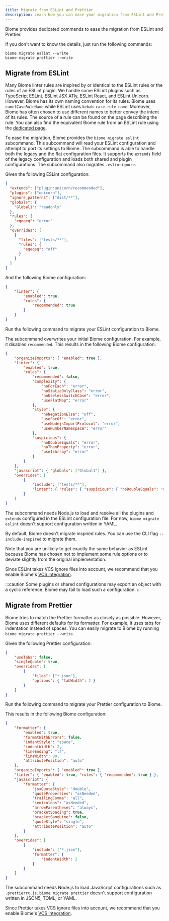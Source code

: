 ```yaml
---
title: Migrate from ESLint and Prettier
description: Learn how you can ease your migration from ESLint and Prettier
---
```



Biome provides dedicated commands to ease the migration from ESLint and Prettier.

If you don't want to know the details, just run the following commands:

```shell
biome migrate eslint --write
biome migrate prettier --write
```

## Migrate from ESLint

Many Biome linter rules are inspired by or identical to the ESLint rules or the rules of an ESLint plugin.
We handle some ESLint plugins such as [TypeScript ESLint](https://typescript-eslint.io/), [ESLint JSX A11y](https://github.com/jsx-eslint/eslint-plugin-jsx-a11y), [ESLint React](https://github.com/jsx-eslint/eslint-plugin-react), and [ESLint Unicorn](https://github.com/sindresorhus/eslint-plugin-unicorn).
However, Biome has its own naming convention for its rules.
Biome uses `camelCaseRuleName` while ESLint uses `kebab-case-rule-name`.
Moreover, Biome has often chosen to use different names to better convey the intent of its rules.
The source of a rule can be found on the page describing the rule.
You can also find the equivalent Biome rule from an ESLint rule using the [dedicated page](/linter/rules-sources).

To ease the migration, Biome provides the `biome migrate eslint` subcommand.
This subcommand will read your ESLint configuration and attempt to port its settings to Biome.
The subcommand is able to handle both the legacy and the flat configuration files.
It supports the `extends` field of the legacy configuration and loads both shared and plugin configurations.
The subcommand also migrates `.eslintignore`.

Given the following ESLint configuration:

```json title=".eslintrc.json"
{
  "extends": ["plugin:unicorn/recommended"],
  "plugins": ["unicorn"],
  "ignore_patterns": ["dist/**"],
  "globals": {
    "Global1": "readonly"
  },
  "rules": {
    "eqeqeq": "error"
  },
  "overrides": [
    {
      "files": ["tests/**"],
      "rules": {
        "eqeqeq": "off"
      }
    }
  ]
}
```

And the following Biome configuration:

```json title="biome.json"
{
	"linter": {
		"enabled": true,
		"rules": {
			"recommended": true
		}
	}
}
```

Run the following command to migrate your ESLint configuration to Biome.

<PackageManagerBiomeCommand command="migrate eslint --write"/>

The subcommand overwrites your initial Biome configuration.
For example, it disables `recommended`.
This results in the following Biome configuration:

```json title="biome.json"
{
	"organizeImports": { "enabled": true },
	"linter": {
		"enabled": true,
		"rules": {
			"recommended": false,
			"complexity": {
				"noForEach": "error",
				"noStaticOnlyClass": "error",
				"noUselessSwitchCase": "error",
				"useFlatMap": "error"
			},
			"style": {
				"noNegationElse": "off",
				"useForOf": "error",
				"useNodejsImportProtocol": "error",
				"useNumberNamespace": "error"
			},
			"suspicious": {
				"noDoubleEquals": "error",
				"noThenProperty": "error",
				"useIsArray": "error"
			}
		}
	},
	"javascript": { "globals": ["Global1"] },
	"overrides": [
		{
			"include": ["tests/**"],
			"linter": { "rules": { "suspicious": { "noDoubleEquals": "off" } } }
		}
	]
}
```

The subcommand needs Node.js to load and resolve all the plugins and `extends` configured in the ESLint configuration file.
For now, `biome migrate eslint` doesn't support configuration written in YAML.

By default, Biome doesn't migrate inspired rules.
You can use the CLI flag `--include-inspired` to migrate them.

<PackageManagerBiomeCommand command="migrate eslint --write --include-inspired"/>

Note that you are unlikely to get exactly the same behavior as ESLint because Biome has chosen not to implement some rule options or to deviate slightly from the original implementation.

Since ESLint takes VCS ignore files into account,
we recommend that you enable Biome's [VCS integration](/guides/integrate-in-vcs).

:::caution
Some plugins or shared configurations may export an object with a cyclic reference.
Biome may fail to load such a configuration.
:::

## Migrate from Prettier

Biome tries to match the Prettier formatter as closely as possible.
However, Biome uses different defaults for its formatter.
For example, it uses tabs for indentation instead of spaces.
You can easily migrate to Biome by running `biome migrate prettier --write`.

Given the following Prettier configuration:

```json title=".prettierrc.json"
{
	"useTabs": false,
	"singleQuote": true,
	"overrides": [
		{
      		"files": ["*.json"],
      		"options": { "tabWidth": 2 }
    	}
	]
}
```

Run the following command to migrate your Prettier configuration to Biome.

<PackageManagerBiomeCommand command="migrate prettier --write"/>

This results in the following Biome configuration:

```json title="biome.json"
{
	"formatter": {
		"enabled": true,
		"formatWithErrors": false,
		"indentStyle": "space",
		"indentWidth": 2,
		"lineEnding": "lf",
		"lineWidth": 80,
		"attributePosition": "auto"
	},
	"organizeImports": { "enabled": true },
	"linter": { "enabled": true, "rules": { "recommended": true } },
	"javascript": {
		"formatter": {
			"jsxQuoteStyle": "double",
			"quoteProperties": "asNeeded",
			"trailingComma": "all",
			"semicolons": "asNeeded",
			"arrowParentheses": "always",
			"bracketSpacing": true,
			"bracketSameLine": false,
			"quoteStyle": "single",
			"attributePosition": "auto"
		}
	},
	"overrides": [
		{
			"include": ["*.json"],
			"formatter": {
				"indentWidth": 2
			}
		}
	]
}
```

The subcommand needs Node.js to load JavaScript configurations such as `.prettierrc.js`.
`biome migrate prettier` doesn't support configuration written in JSON5, TOML, or YAML.

Since Prettier takes VCS ignore files into account,
we recommend that you enable Biome's [VCS integration](/guides/integrate-in-vcs).
